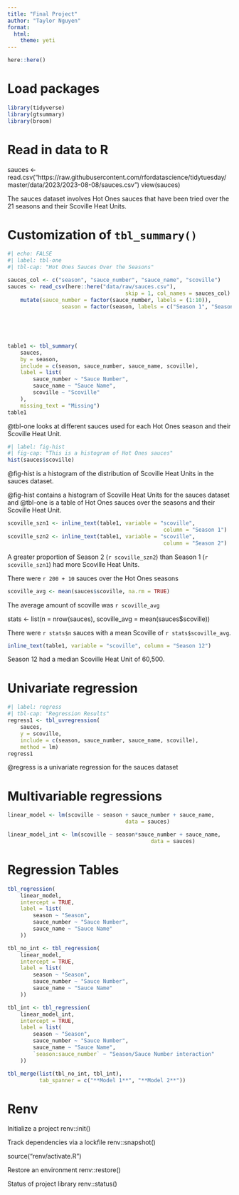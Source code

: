 ```yaml
---
title: "Final Project"
author: "Taylor Nguyen"
format:
  html:
    theme: yeti
---
```


```r
here::here()
```

# Load packages

```r
library(tidyverse)
library(gtsummary)
library(broom)
```

# Read in data to R

sauces \<- read.csv("https://raw.githubusercontent.com/rfordatascience/tidytuesday/master/data/2023/2023-08-08/sauces.csv") view(sauces)

The sauces dataset involves Hot Ones sauces that have been tried over the 21 seasons and their Scoville Heat Units.

# Customization of `tbl_summary()`

```r
#| echo: FALSE
#| label: tbl-one
#| tbl-cap: "Hot Ones Sauces Over the Seasons"

sauces_col <- c("season", "sauce_number", "sauce_name", "scoville")
sauces <- read_csv(here::here("data/raw/sauces.csv"),
									 skip = 1, col_names = sauces_col) |>
	mutate(sauce_number = factor(sauce_number, labels = (1:10)),
				 season = factor(season, labels = c("Season 1", "Season 2", "Season 3", "Season 4", "Season 5",
				 																	  "Season 6", "Season 7", "Season 8", "Season 9", "Season 10",
				 																	  "Season 11", "Season 12", "Season 13", "Season 14", "Season 15",
				 																	  "Season 16", "Season 17", "Season 18", "Season 19", "Season 20",
				 																	  "Season 21")))

table1 <- tbl_summary(
	sauces,
	by = season,
	include = c(season, sauce_number, sauce_name, scoville),
	label = list(
		sauce_number ~ "Sauce Number",
		sauce_name ~ "Sauce Name",
		scoville ~ "Scoville"
	),
	missing_text = "Missing")
table1
```

@tbl-one looks at different sauces used for each Hot Ones season and their Scoville Heat Unit.

```r
#| label: fig-hist
#| fig-cap: "This is a histogram of Hot Ones sauces"
hist(sauces$scoville)
```
@fig-hist is a histogram of the distribution of Scoville Heat Units in the sauces dataset.


@fig-hist contains a histogram of Scoville Heat Units for the sauces dataset and @tbl-one is a table of Hot Ones sauces over the seasons and their Scoville Heat Unit.

```r
scoville_szn1 <- inline_text(table1, variable = "scoville", 
                        						 column = "Season 1")
scoville_szn2 <- inline_text(table1, variable = "scoville", 
                        						 column = "Season 2")
```

A greater proportion of Season 2 (`r scoville_szn2`) than Season 1 (`r scoville_szn1`) had more Scoville Heat Units.

There were `r 200 + 10` sauces over the Hot Ones seasons

```r
scoville_avg <- mean(sauces$scoville, na.rm = TRUE)
```

The average amount of scoville was `r scoville_avg`

stats <- list(n = nrow(sauces), scoville_avg = mean(sauces$scoville))

There were `r stats$n` sauces with a mean Scoville of `r stats$scoville_avg`.

```r
inline_text(table1, variable = "scoville", column = "Season 12")
```
Season 12 had a median Scoville Heat Unit of 60,500. 

# Univariate regression

```r
#| label: regress
#| tbl-cap: "Regression Results"
regress1 <- tbl_uvregression(
	sauces,
	y = scoville,
	include = c(season, sauce_number, sauce_name, scoville),
	method = lm)
regress1
```

@regress is a univariate regression for the sauces dataset

# Multivariable regressions

```r
linear_model <- lm(scoville ~ season + sauce_number + sauce_name,
									 data = sauces)
```

```r
linear_model_int <- lm(scoville ~ season*sauce_number + sauce_name,
											 data = sauces)
```

# Regression Tables

```r
tbl_regression(
	linear_model,
	intercept = TRUE,
	label = list(
		season ~ "Season",
		sauce_number ~ "Sauce Number",
		sauce_name ~ "Sauce Name"
	))
```

```r
tbl_no_int <- tbl_regression(
	linear_model,
	intercept = TRUE,
	label = list(
		season ~ "Season",
		sauce_number ~ "Sauce Number",
		sauce_name ~ "Sauce Name"
	))

tbl_int <- tbl_regression(
	linear_model_int,
	intercept = TRUE,
	label = list(
		season ~ "Season",
		sauce_number ~ "Sauce Number",
		sauce_name ~ "Sauce Name",
		`season:sauce_number` ~ "Season/Sauce Number interaction"
	))
```

```r
tbl_merge(list(tbl_no_int, tbl_int), 
          tab_spanner = c("**Model 1**", "**Model 2**"))
```

# Renv
Initialize a project
renv::init() 

Track dependencies via a lockfile
renv::snapshot() 

source("renv/activate.R") 

Restore an environment 
renv::restore() 

Status of project library 
renv::status()
